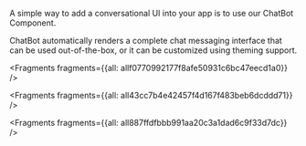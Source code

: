 A simple way to add a conversational UI into your app is to use our ChatBot Component.

ChatBot automatically renders a complete chat messaging interface that can be used out-of-the-box, or it can be customized using theming support.

<inline-fragment src=~/ui/fragments/web/installation.md></inline-fragment>




<Fragments fragments={{all: allf0770992177f8afe50931c6bc47eecd1a0}} />




<Fragments fragments={{all: all43cc7b4e42457f4d167f483beb6dcddd71}} />




<Fragments fragments={{all: all887ffdfbbb991aa20c3a1dad6c9f33d7dc}} />
